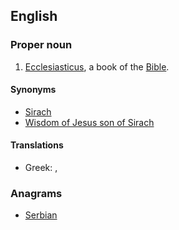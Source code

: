 ==English==
{{book of the Bible|Ben Sira}}

===Proper noun===
{{en-proper noun}}
# {{context|biblical|lang=en}} [[Ecclesiasticus]], a book of the [[Bible]].

====Synonyms====
* [[Sirach ]]
* [[Wisdom of Jesus son of Sirach]]

====Translations====
{{trans-top|book of the Bible}}
* Greek: {{t|el|Σοφία Σειράχ||tr=Sofía Seirách}}, {{t|el|Σοφία Ίησου Σειράχ||tr=Sofía Íisou Seirách}}
{{trans-mid}}
{{trans-bottom}}

===Anagrams===
* [[Serbian#English|Serbian]]